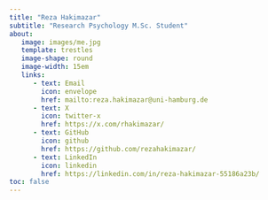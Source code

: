 ```yaml
---
title: "Reza Hakimazar"
subtitle: "Research Psychology M.Sc. Student"
about: 
   image: images/me.jpg
   template: trestles
   image-shape: round
   image-width: 15em
   links:
      - text: Email
        icon: envelope
        href: mailto:reza.hakimazar@uni-hamburg.de
      - text: X
        icon: twitter-x
        href: https://x.com/rhakimazar/
      - text: GitHub
        icon: github
        href: https://github.com/rezahakimazar/
      - text: LinkedIn
        icon: linkedin
        href: https://linkedin.com/in/reza-hakimazar-55186a23b/
toc: false
---
```

